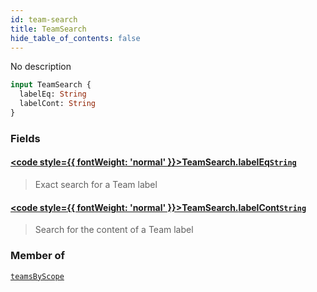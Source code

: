 ```yaml
---
id: team-search
title: TeamSearch
hide_table_of_contents: false
---
```








No description

```graphql
input TeamSearch {
  labelEq: String
  labelCont: String
}
```


### Fields

#### [<code style={{ fontWeight: 'normal' }}>TeamSearch.<b>labelEq</b></code>](#)<Bullet />[`String`](/api/graphql/documentation/scalars/string) <Badge class="secondary" text="scalar"/>
> Exact search for a Team label
> 

#### [<code style={{ fontWeight: 'normal' }}>TeamSearch.<b>labelCont</b></code>](#)<Bullet />[`String`](/api/graphql/documentation/scalars/string) <Badge class="secondary" text="scalar"/>
> Search for the content of a Team label
> 



### Member of

[`teamsByScope`](/api/graphql/documentation/queries/teams-by-scope)  <Badge class="secondary" text="query"/>



